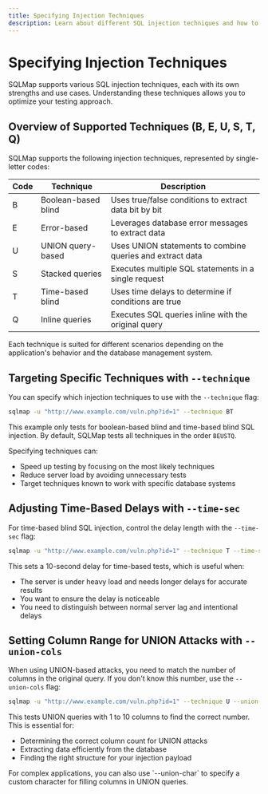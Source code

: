 ```yaml
---
title: Specifying Injection Techniques
description: Learn about different SQL injection techniques and how to target them specifically
---
```


# Specifying Injection Techniques

SQLMap supports various SQL injection techniques, each with its own strengths and use cases. Understanding these techniques allows you to optimize your testing approach.

## Overview of Supported Techniques (B, E, U, S, T, Q)

SQLMap supports the following injection techniques, represented by single-letter codes:

| Code | Technique | Description |
|------|-----------|-------------|
| B | Boolean-based blind | Uses true/false conditions to extract data bit by bit |
| E | Error-based | Leverages database error messages to extract data |
| U | UNION query-based | Uses UNION statements to combine queries and extract data |
| S | Stacked queries | Executes multiple SQL statements in a single request |
| T | Time-based blind | Uses time delays to determine if conditions are true |
| Q | Inline queries | Executes SQL queries inline with the original query |

Each technique is suited for different scenarios depending on the application's behavior and the database management system.

## Targeting Specific Techniques with `--technique`

You can specify which injection techniques to use with the `--technique` flag:

```bash
sqlmap -u "http://www.example.com/vuln.php?id=1" --technique BT
```

This example only tests for boolean-based blind and time-based blind SQL injection. By default, SQLMap tests all techniques in the order `BEUSTQ`.

Specifying techniques can:
- Speed up testing by focusing on the most likely techniques
- Reduce server load by avoiding unnecessary tests
- Target techniques known to work with specific database systems

## Adjusting Time-Based Delays with `--time-sec`

For time-based blind SQL injection, control the delay length with the `--time-sec` flag:

```bash
sqlmap -u "http://www.example.com/vuln.php?id=1" --technique T --time-sec 10
```

This sets a 10-second delay for time-based tests, which is useful when:
- The server is under heavy load and needs longer delays for accurate results
- You want to ensure the delay is noticeable
- You need to distinguish between normal server lag and intentional delays

## Setting Column Range for UNION Attacks with `--union-cols`

When using UNION-based attacks, you need to match the number of columns in the original query. If you don't know this number, use the `--union-cols` flag:

```bash
sqlmap -u "http://www.example.com/vuln.php?id=1" --technique U --union-cols 1-10
```

This tests UNION queries with 1 to 10 columns to find the correct number. This is essential for:
- Determining the correct column count for UNION attacks
- Extracting data efficiently from the database
- Finding the right structure for your injection payload

<Note title="Tip">
For complex applications, you can also use `--union-char` to specify a custom character for filling columns in UNION queries.
</Note>
